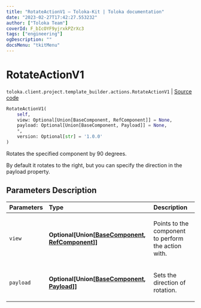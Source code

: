 ```yaml
---
title: "RotateActionV1 — Toloka-Kit | Toloka documentation"
date: "2023-02-27T17:42:27.553232"
author: ["Toloka Team"]
coverId: F_bIcOYF9yjrxkPZrXc3
tags: ["engineering"]
ogDescription: ""
docsMenu: "tkitMenu"
---
```


# RotateActionV1
`toloka.client.project.template_builder.actions.RotateActionV1` | [Source code](https://github.com/Toloka/toloka-kit/blob/v1.1.4/src/client/project/template_builder/actions.py#L128)

```python
RotateActionV1(
    self,
    view: Optional[Union[BaseComponent, RefComponent]] = None,
    payload: Optional[Union[BaseComponent, Payload]] = None,
    *,
    version: Optional[str] = '1.0.0'
)
```

Rotates the specified component by 90 degrees.

By default it rotates to the right, but you can specify the direction in the payload property.

## Parameters Description

| Parameters | Type | Description |
| :----------| :----| :-----------|
`view`|**Optional\[Union\[[BaseComponent](/docs/toloka-kit/reference/toloka.client.project.template_builder.base.BaseComponent), [RefComponent](/docs/toloka-kit/reference/toloka.client.project.template_builder.base.RefComponent)\]\]**|<p>Points to the component to perform the action with.</p>
`payload`|**Optional\[Union\[[BaseComponent](/docs/toloka-kit/reference/toloka.client.project.template_builder.base.BaseComponent), [Payload](/docs/toloka-kit/reference/toloka.client.project.template_builder.actions.RotateActionV1.Payload)\]\]**|<p>Sets the direction of rotation.</p>